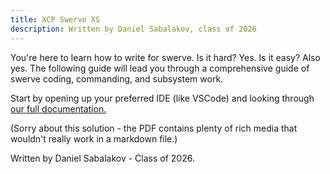 ```yaml
---
title: XCP Swerve XS
description: Written by Daniel Sabalakov, class of 2026
---
```


You're here to learn how to write for swerve. Is it hard? Yes. Is it easy? Also yes. The following guide will lead you
through a comprehensive guide of swerve coding, commanding, and subsystem work.

Start by opening up your preferred IDE (like VSCode) and looking through <a href="/SwerveDocumentation.pdf">our full documentation.</a>

(Sorry about this solution - the PDF contains plenty of rich media that wouldn't really work in a markdown file.)

Written by Daniel Sabalakov - Class of 2026.